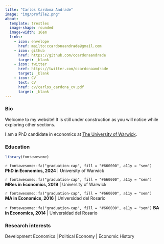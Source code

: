```yaml
---
title: "Carlos Cardona Andrade"
image: "img/profile2.png"
about: 
  template: trestles
  image-shape: rounded
  image-width: 16em
  links:
    - icon: envelope
      href: mailto:ccardonaandrade@gmail.com
    - icon: github
      href: https://github.com/ccardonaandrade
      target: _blank
    - icon: twitter
      href: https://twitter.com/ccardonaandrade
      target: _blank
    - icon: CV
      text: CV
      href: cv/carlos_cardona_cv.pdf
      target: _blank
---
```


### Bio

Welcome to my website! It is still under construction as you will notice while exploring other sections. 

I am a PhD candidate in economics at [The University of Warwick](https://warwick.ac.uk/).

### Education

```r
library(fontawesome)
```

`r fontawesome::fa("graduation-cap", fill = "#660000", a11y = "sem")` **PhD in Economics, 2024** \| University of Warwick

`r fontawesome::fa("graduation-cap", fill = "#660000", a11y = "sem")` **MRes in Economics, 2019** \| University of Warwick

`r fontawesome::fa("graduation-cap", fill = "#660000", a11y = "sem")` **MA in Economics, 2016** \| Universidad del Rosario

`r fontawesome::fa("graduation-cap", fill = "#660000", a11y = "sem")` **BA in Economics, 2014** \| Universidad del Rosario

### Research interests

Development Economics \| Political Economy \| Economic History
